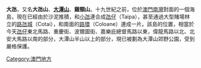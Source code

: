 {{Merge|大潭山|time=2022-06-23T13:22:01+00:00}}
{{Unreferenced|time=2013-07-14T14:59:31+00:00}}
'''大氹'''，又名'''大氹山'''、'''[[大潭山|大潭山]]'''、'''雞頸山'''。十九世紀之前，位於[[澳門南灣|澳門南灣]]對面的一個海島，現在已經由於沙泥推積，和[[小氹|小氹]]連合成[[氹仔|氹仔]]（Taipa），甚至通過大型賭場林立的[[路氹城|路氹城]]（Cotai），和南面的[[路環|路環]]（Coloane）連成一片。該島的位置，相當於今天[[氹仔|氹仔]]東北馬路、重慶街、波爾圖街、嘉樂庇總督馬路以東，偉龍馬路以北、北安大馬路以南的部分，大潭山半山以上的部分，現已被劃為大潭山郊野公園，受到嚴格保護。

[[Category:澳門地方|Category:澳門地方]]